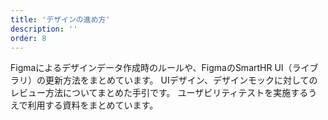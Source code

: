 ```yaml
---
title: 'デザインの進め方'
description: ''
order: 8
---
```



<PageIndex path="/products/design-process/" excludes={[]} heading="h2">
  <Description name="design-data">
    Figmaによるデザインデータ作成時のルールや、FigmaのSmartHR UI（ライブラリ）の更新方法をまとめています。
  </Description>
  <Description name="review">
    UIデザイン、デザインモックに対してのレビュー方法についてまとめた手引です。
  </Description>
  <Description name="usability-test">
    ユーザビリティテストを実施するうえで利用する資料をまとめています。
  </Description>
</PageIndex>
